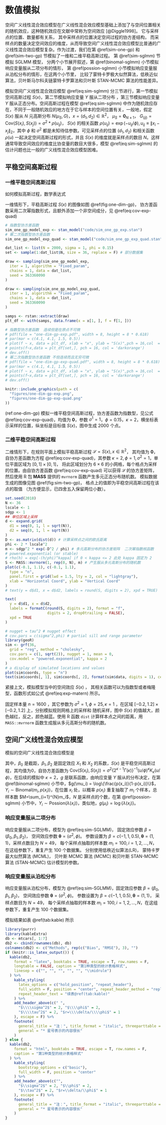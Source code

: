 # 数值模拟 {#simulations}

空间广义线性混合效应模型在广义线性混合效应模型基础上添加了与空间位置相关的随机效应，这种随机效应在文献中常称为空间效应 [@Diggle1998]。 它与采样点的位置、数量都有关系， 其中采样点的位置决定空间过程的协方差结构， 而采样点的数量决定空间效应的维度，从而导致空间广义线性混合效应模型比普通的广义线性混合效应模型复杂。作为过渡，我们在第 \@ref(sim-one-gp) 和 \@ref(sim-two-gp) 节模拟了一维和二维平稳高斯过程。 第 \@ref(sim-sglmm) 节模拟 SGLMM 模型， 分两个小节展开叙述，第 \@ref(binomal-sglmm) 小节模拟响应变量服从二项分布的情形，  第 \@ref(possion-sglmm) 小节模拟响应变量服从泊松分布的情形，在这两个小节里， 比较了蒙特卡罗极大似然算法，低秩近似算法，贝叶斯马尔科夫链蒙特卡罗算法和贝叶斯 STAN-MCMC 算法的性能差异。

模拟空间广义线性混合效应模型 \@ref(eq:sim-sglmm) 分三节进行，第一节模拟空间高斯过程 $S(x)$，第二节模拟响应变量 $Y$ 服从二项分布 ，第三节模拟响应变量 $Y$ 服从正态分布。空间高斯过程在模型 \@ref(eq:sim-sglmm) 中作为随机效应存在，不同于一般随机效应的地方在于它与样本的空间位置有关，一般地，假定 $S(x)$ 服从 $N$ 元高斯分布 $N(\mu_{S},G)$，$x = (d_1,d_2) \in \mathbb{R}^2$， $\mu_{S} = \mathbf{0}_{N\times1}$， $G_{(ij)} = \mathrm{Cov}(S(x_i),S(x_j))=\sigma^2*\rho(u_{ij})$， $S(x)$ 的相关函数 $\rho(u_{ij}) = \exp(-u_{ij}/\phi), u_{ij} \equiv \|x_{i}-x_{j}\|_2$，其中 $\phi$ 和 $\sigma^2$ 都是未知待估参数。可见采样点的位置 $(d_1,d_2)$ 和相关函数 $\rho(u)$ 一起决定空间高斯过程的形式，并且 $S(x)$ 的维度就是采样点的数目 $N$。这样通常导致空间效应的维度比协变量的数目大很多，模型 \@ref(eq:sim-sglmm) 的估计问题也比一般的广义线性混合效应模型困难。

\begin{equation}
g(\mu_i) = d(x_i)'\beta + S(x_i) + Z_i (\#eq:sim-sglmm)
\end{equation}

## 平稳空间高斯过程 {#spatial-gaussian-processes}

### 一维平稳空间高斯过程 {#sim-one-gp}

如何模拟高斯过程，数学表达式

一维情形下，平稳高斯过程 $S(x)$ 的图像如图 \@ref(fig:one-dim-gp)， 协方差函数采用二次幂指数形式，且额外添加一个非空间成分，见 \@ref(eq:cov-exp-quad)

\begin{align}
\mathsf{Cov}(S(x_i), S(x_j)) & = \sigma^2 \exp\big\{ -\big( \frac{ |x_{i} - x_{j}| }{ \phi } \big) ^ {\kappa} \big\}  (\#eq:cov-exp-quad) \\
\mathsf{Cov}(S(x_i), S(x_j)) & = \sigma^2 \exp\big\{ - \frac{|x_{i} - x_{j}|}{ \phi } \big\}  (\#eq:cov-exp)
\end{align}

```r
# 指数型协方差函数
sim_one_gp_model_exp <- stan_model("code/sim_one_gp_exp.stan")
# 幂二次指数型协方差函数
sim_one_gp_model_exp_quad <- stan_model("code/sim_one_gp_exp_quad.stan")

dat_list <- list(N = 2000, sigma = 1, phi = 0.15)
set <- sample(1:dat_list$N, size = 36, replace = F) # 部分数据集

draw <- sampling(sim_one_gp_model_exp,
  iter = 1, algorithm = "Fixed_param",
  chains = 1, data = dat_list,
  seed = 363360090
)

draw <- sampling(sim_one_gp_model_exp_quad,
  iter = 1, algorithm = "Fixed_param",
  chains = 1, data = dat_list,
  seed = 363360090
)

samps <- rstan::extract(draw)
plt_df <- with(samps, data.frame(x = x[1, ], f = f[1, ]))
```
```r
# 指数型协方差函数  连续但是在原点不可微
# pdf(file = "one-dim-gp-exp.pdf", width = 8, height = 8 * 0.618)
# par(mar = c(4.1, 4.1, 1.5, 0.5))
# plot(f ~ x, data = plt_df, xlab = "x", ylab = "S(x)",pch = 16,col  = "Darkgrey")
# points(f~x,data = plt_df[set,], pch = 16, col = 'darkorange')
# dev.off()
# 幂二次指数型协方差函数 不但连续而且无穷可微
# pdf(file = "one-dim-gp-exp-quad.pdf", width = 8, height = 8 * 0.618)
# par(mar = c(4.1, 4.1, 1.5, 0.5))
# plot(f ~ x, data = plt_df, xlab = "x", ylab = "S(x)",pch = 16,col  = "Darkgrey")
# points(f~x,data = plt_df[set,], pch = 16, col = 'darkorange')
# dev.off()

knitr::include_graphics(path = c(
  "figures/one-dim-gp-exp.png",
  "figures/one-dim-gp-exp-quad.png"
))
```

(ref:one-dim-gp) 模拟一维平稳空间高斯过程，协方差函数为指数型，见公式 \@ref(eq:cov-exp-quad)，均值为 $\mathbf{0}$，参数 $\sigma^1 = 1$，$\phi = 0.15$，$\kappa=2$，横坐标表示采样的位置，纵坐标是目标值 $S(x)$，图中生成 2000 个点。

### 二维平稳空间高斯过程 {#sim-two-gp}

二维情形下，在规则平面上模拟平稳高斯过程 $\mathcal{S} = S(x), x \in \mathbb{R}^2$， 其均值为 $\mathbf{0}$， 自协方差函数为方程 \@ref(eq:cov-exp-quad)，其参数 $\kappa = 2,\phi=1,\sigma^2=1$，单位平面区域为 $[0,1]\times[0,1]$， 将此区域划分为 $6\times 6$ 的小网格，每个格点为采样的位置。由自协方差函数 \@ref(eq:cov-exp-quad) 可以获得 $\mathcal{S}$ 的协方差矩阵，然后使用 R 包 **MASS** 提供的 `mvrnorm` 函数产生多元正态分布随机数。 模拟数据生成的图像见图 \@ref(fig:sim-two-gp)， 格点上的值即为平稳空间高斯过程在该点的取值 （为方便显示，已四舍五入保留两位小数）。

```r
set.seed(2018)
N <- 36
lscale <- 1
sdgp <- 1
## 单位区域上采样
d <- expand.grid(
  d1 = seq(0, 1, l = sqrt(N)),
  d2 = seq(0, 1, l = sqrt(N))
)
D <- as.matrix(dist(d)) # 计算采样点之间的欧氏距离
phi <- 2 * lscale^2
m <- sdgp^2 * exp(-D^2 / phi) # 多元高斯分布的协方差矩阵  二次幂指数核函数
# powered.exponential (or stable)
# rho(h) = exp[-(h/phi)^kappa] if 0 < kappa <= 2 此处 kappa 固定为 2
S <- MASS::mvrnorm(1, rep(0, N), m) # 产生服从多元高斯分布的随机数
plot(c(-0.1, 1.1), c(-0.1, 1.1),
  type = "n",
  panel.first = grid(lwd = 1.5, lty = 2, col = "lightgray"),
  xlab = "Horizontal Coord", ylab = "Vertical Coord"
)
# text(y = d$d1, x = d$d2, labels = round(S, digits = 2), xpd = TRUE)

text(
  y = d$d1, x = d$d2,
  labels = formatC(round(S, digits = 2), format = "f", 
                   digits = 2, drop0trailing = FALSE), 
  xpd = TRUE
)
```
```r
# nugget = tau^2 # nugget effect
# cov.pars = c(sigma^2,phi) # partial sill and range parameter
library(geoR)
sim <- grf(36,
  grid = "reg", method = "cholesky",
  cov.pars = c(1, sqrt(2)), nugget = 1, mean = 0,
  cov.model = "powered.exponential", kappa = 2
)
# a display of simulated locations and values
plot(sim$coords, type = "n")
text(sim$coords[, 1], sim$coords[, 2], format(sim$data, digits = 1), cex = 1.5)
```

紧接上文，模拟模型当中的空间效应 $S(x)$ ， 其相关函数可以为指数型或者梅隆型，函数形式如公式 \@ref(eq:exp-matern) 所示。

\begin{equation}
\rho(u) =
\begin{cases}
\exp(-(u/\phi)^{\kappa}) & \text{指数型}\\
\{2^{\kappa -1}\Gamma(\kappa)\}^{-1}(u/\phi)^{\kappa}\mathcal{K}_{\kappa}(u/\phi) & \text{梅隆型}
\end{cases} (\#eq:exp-matern)
\end{equation}

\noindent 固定样本量 $n=1600$ ，其它参数为 $\sigma^2=1,\phi=25,\kappa=1$ ，在区域 $[-0.2,1.2]\times [-0.2,1.2]$ 上，分别模拟规则网格上的采样和 随机采样，图中 $S(x)$ 的值越大，颜色越红，反之，颜色越蓝。使用 R 函数 `dist` 计算样本点之间的距离，用 `MASS::mvrnorm` 函数生成服从多元高斯分布的随机数。

## 空间广义线性混合效应模型 {#sim-sglmm}

模拟的空间广义线性混合效应模型是

\begin{equation}
g(\mu_i) = \beta_{0} + \beta_{1} * X_{1} + \beta_{2} * X_{2} + S(x) (\#eq:sim-SGLMM)
\end{equation}

\noindent 其中，$\beta_0$ 是截距，$\beta_{1},\beta_{2}$ 是固定效应 $X_{1}$ 和 $X_{2}$ 的系数，$S(x)$ 是平稳空间高斯过程，其均值为0，自协方差函数为 $\mathrm{Cov}(S(x_i),S(x_j)) = \sigma^2 \big\{2^{\kappa-1}\Gamma(\kappa)\big\}^{-1}(u/\phi)^{\kappa}K_{\kappa}(u/\phi)$，在后续的模拟中 $\kappa = 2$，$g$ 是联系函数，由响应变量 $Y$ 服从的分布决定，在第 \@ref(binomal-sglmm) 小节中，$g(\mu_i) = \log\{\frac{p(x_i)}{1-p(x_i)}\}$，$Y_{i} \sim \mathrm{Binomal}(m_{i},p(x_{i}))$，在位置 $x_i$ 处，以概率 $p(x_i)$ 重复抽取了 $m_i$ 个样本，总样本数 $M=\sum_{i=1}^{N}m_i$，$N$ 是采样点的个数，在第 \@ref(possion-sglmm) 小节中，$Y_i \sim \mathrm{Possion}(\lambda(x_{i}))$，类似地，$g(\mu_i) = \log\{\lambda(x_{i})\}$。

### 响应变量服从二项分布 {#binomal-sglmm}

响应变量服从二项分布，模型为 \@ref(eq:sim-SGLMM)， 固定效应参数 $\beta = (\beta_0,\beta_1,\beta_2)$， 空间效应参数 $\boldsymbol{\theta} = (\sigma^2,\phi)$。 参数设置为 $\beta = c(-1,1,0.5), \boldsymbol{\theta} = (1,1)$，采样点数目为 $N=49$， 每个采样点抽取的样本数 $m_i = 100,i = 1,2,\ldots,N$，在这组参数下，重复产生 100 个数据集。 分别使用低秩近似算法(LR)， 蒙特卡罗最大似然算法 (MCML)， 贝叶斯 MCMC 算法 (MCMC) 和贝叶斯 STAN-MCMC 算法 (STAN-MCMC) 估计模型的参数。




### 响应变量服从泊松分布 {#possion-sglmm}

响应变量服从泊松分布，模型为 \@ref(eq:sim-SGLMM)，固定效应参数 $\beta = (\beta_0, \beta_1, \beta_2)$， 空间效应参数 $\boldsymbol{\theta} = (\sigma^2,\phi)$。 参数设置为 $\beta = c(-1,1,0.5), \boldsymbol{\theta} = (1,1)$， 采样点数目为 $N=49$， 每个采样点抽取的样本数 $m_i = 100,i = 1,2,\ldots,N$，在这组参数下，重复产生 100 个数据集。


模拟结果如表 \@ref(tab:kable) 所示

```r
library(purrr)
library(kableExtra)
db <- mtcars[, 1:7]
db2 <- cbind(rownames(db), db)
colnames(db2) <- c("Methods", rep(c("Bias", "RMSE"), 3), "")
if (knitr::is_latex_output()) {
  kable(db2,
    format = "latex", booktabs = TRUE, escape = T, row.names = F,
    longtable = FALSE, caption = "第1种类型的统计表格样式",
    linesep = c("", "", "", "", "", "\\midrule")
  ) %>%
    kable_styling(
      latex_options = c("hold_position", "repeat_header"),
      full_width = F, position = "center", repeat_header_method = "replace",
      repeat_header_text = "续表@ref(tab:kable)"
    ) %>%
    add_header_above(c(" ",
      "$\\\\sigma^2$" = 2, "$\\\\phi$" = 2,
      "$\\\\tau^2$" = 2, "$r=\\\\delta/\\\\phi$" = 1
    ), escape = F) %>%
    footnote(
      general_title = "注：", title_format = "italic", threeparttable = T,
      general = "* 星号表示的内容很长"
    )
} else {
  kable(db2,
    format = "html", booktabs = TRUE, escape = T, row.names = F,
    caption = "第1种类型的统计表格样式"
  ) %>%
    kable_styling(
      bootstrap_options = c("basic"),
      full_width = F, position = "center"
    ) %>%
    add_header_above(c("",
      "$\\sigma^2$" = 2, "$\\phi$" = 2,
      "$\\tau^2$" = 2, "$r=\\delta/\\phi$" = 1
    ), escape = F) %>%
    footnote(
      general_title = "注：", title_format = "italic", threeparttable = T,
      general = "* 星号表示的内容很长"
    )
}
```
